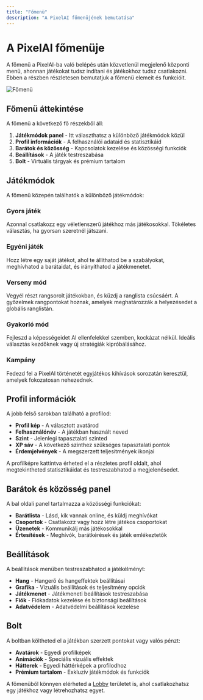 ```yaml
---
title: "Főmenü"
description: "A PixelAI főmenüjének bemutatása"
---
```


# A PixelAI főmenüje

A főmenü a PixelAI-ba való belépés után közvetlenül megjelenő központi menü, ahonnan játékokat tudsz indítani és játékokhoz tudsz csatlakozni. Ebben a részben részletesen bemutatjuk a főmenü elemeit és funkcióit.

![Főmenü](/images/fomenu.jpg)

## Főmenü áttekintése

A főmenü a következő fő részekből áll:

1. **Játékmódok panel** - Itt választhatsz a különböző játékmódok közül
2. **Profil információk** - A felhasználói adataid és statisztikáid
3. **Barátok és közösség** - Kapcsolatok kezelése és közösségi funkciók
4. **Beállítások** - A játék testreszabása
5. **Bolt** - Virtuális tárgyak és prémium tartalom

## Játékmódok

A főmenü közepén találhatók a különböző játékmódok:

### Gyors játék

Azonnal csatlakozz egy véletlenszerű játékhoz más játékosokkal. Tökéletes választás, ha gyorsan szeretnél játszani.

### Egyéni játék

Hozz létre egy saját játékot, ahol te állíthatod be a szabályokat, meghívhatod a barátaidat, és irányíthatod a játékmenetet.

### Verseny mód

Vegyél részt rangsorolt játékokban, és küzdj a ranglista csúcsáért. A győzelmek rangpontokat hoznak, amelyek meghatározzák a helyezésedet a globális ranglistán.

### Gyakorló mód

Fejleszd a képességeidet AI ellenfelekkel szemben, kockázat nélkül. Ideális választás kezdőknek vagy új stratégiák kipróbálásához.

### Kampány

Fedezd fel a PixelAI történetét egyjátékos kihívások sorozatán keresztül, amelyek fokozatosan nehezednek.

## Profil információk

A jobb felső sarokban található a profilod:

- **Profil kép** - A választott avatárod
- **Felhasználónév** - A játékban használt neved
- **Szint** - Jelenlegi tapasztalati szinted
- **XP sáv** - A következő szinthez szükséges tapasztalati pontok
- **Érdemjelvények** - A megszerzett teljesítmények ikonjai

A profilképre kattintva érheted el a részletes profil oldalt, ahol megtekintheted statisztikáidat és testreszabhatod a megjelenésedet.

## Barátok és közösség panel

A bal oldali panel tartalmazza a közösségi funkciókat:

- **Barátlista** - Lásd, kik vannak online, és küldj meghívókat
- **Csoportok** - Csatlakozz vagy hozz létre játékos csoportokat
- **Üzenetek** - Kommunikálj más játékosokkal
- **Értesítések** - Meghívók, barátkérések és játék emlékeztetők

## Beállítások

A beállítások menüben testreszabhatod a játékélményt:

- **Hang** - Hangerő és hangeffektek beállításai
- **Grafika** - Vizuális beállítások és teljesítmény opciók
- **Játékmenet** - Játékmeneti beállítások testreszabása
- **Fiók** - Fiókadatok kezelése és biztonsági beállítások
- **Adatvédelem** - Adatvédelmi beállítások kezelése

## Bolt

A boltban költheted el a játékban szerzett pontokat vagy valós pénzt:

- **Avatárok** - Egyedi profilképek
- **Animációk** - Speciális vizuális effektek
- **Hátterek** - Egyedi háttérképek a profilodhoz
- **Prémium tartalom** - Exkluzív játékmódok és funkciók

A főmenüből könnyen elérheted a [Lobby](/PixelAI/jatek-menete/lobby) területet is, ahol csatlakozhatsz egy játékhoz vagy létrehozhatsz egyet.